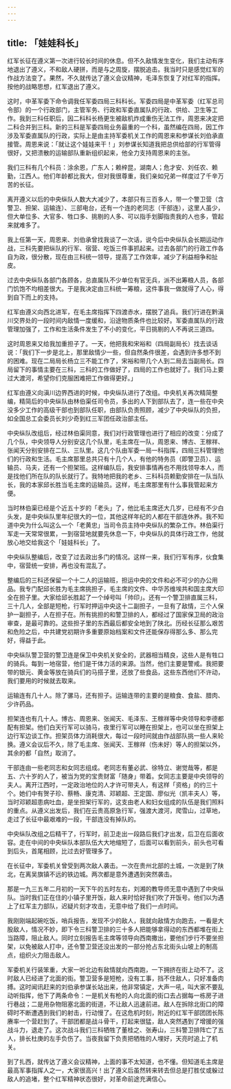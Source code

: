 ```yaml
---
---
---
```

title: 「娃娃科长」
---




红军长征在遵义第一次进行较长时间的休息。但不久敌情发生变化，我们主动有序地退出了遵义，不和敌人硬拼，而是与之周旋，摆脱追击。我当时只是感觉红军的作战方法变了。果然，不久就传达了遵义会议精神，毛泽东恢复了对红军的指挥。按他的战略思想，红军退出了遵义。

这时，中革军委下命令调我任军委四局三科科长。军委四局是中革军委（红军总司令部）的一个行政部门，主管军务、行政和军委直属队的行政、供给、卫生等工作。我到三科任职后，因二科科长杨更生被敌机炸成重伤无法工作，周恩来决定把二科合并到三科。新的三科是军委四局业务最重的一个科，虽然编在四局，因工作涉及军委直属队的行政，实际上是由主持军委机关工作的周恩来和参谋长刘伯承直接管。周恩来说：「就让这个娃娃来干！」刘参谋长知道我把总供给部的行军管得很好，又把溃散的运输部队重新组织起来，他全力支持周恩来的主张。

我们三科有几个科员：涂余恩，广东人；赖梓昆，湖南人；危才安、刘任农、赖勤，江西人。他们年龄都比我大，但对我很尊重，我们亲如兄弟一样度过了千辛万苦的长征。

离开遵义以后的中央纵队人数大大减少了，本部只有三百多人，带一个警卫营（含警卫、担架、运输连）、三部电台，还有一个连的老同志（干部连），这里人虽少，但大单位多、大官多、牲口多、挑剔的人多、可以指手划脚指责我的人也多，管起来就难多了。

我上任第一天，周恩来、刘伯承曾找我谈了一次话，说今后中央纵队会长期运动作战，三科先要把纵队的行军、宿营、吃饭三件事抓起来。过去各部门的行政工作各自为政，很分散，现在由三科统一领导，提高了工作效率，减少了利益相争和扯皮。

过去中央纵队各部门各顾各，总直属队不少单位有官无兵，派不出筹粮人员，各部门饥饱不均相差很大。于是我决定由三科统一筹粮，这件事我一做就得了人心，得到自下而上的支持。

红军由遵义向西北进军，在毛主席指挥下四渡赤水，摆脱了追兵。我们行进在黔滇川交界处的一段时间内敌情一度缓和，沿途物质条件也比较好。军委直属队的行政管理加强了，工作和生活条件发生了不小的变化，平日挑剔的人不再说三道四。

这时周恩来又给我加重担子了。一天，他把我和宋裕和（四局副局长）找去谈话说：「我们下一步是北上，那里敌情少一些，但自然条件很差，会遇到许多想不到的困难。现在二局局长杨立三不能工作了，宋裕和带几个人到二局去当副局长。四局留下的事情主要在三科，三科的工作做好了，四局的工作也就好了。我们马上要过大渡河，希望你们克服困难把工作做得更好。」

红军由遵义向滇川边界西进的时候，中央纵队进行了改组。中央机关再次精简整编，精简后的中央纵队由林伯渠任司令员，多出的人下到部队去了，连一些在中央没多少工作的高级干部也到部队任职，由部队负责照顾，减少了中央纵队的负担，如全国总工会委员长刘少奇到红三军团任政治部主任。

中央纵队改组后，经过林伯渠同意，我们对行政管理也进行了相应的改变：分成了几个队，中央领导人分别安这几个队里，毛主席在一队，周恩来、博古、王稼祥、张闻天分别安排在二队、三队里。这几个队由军委一局一科指挥，四局三科管理他们的行政和生活。毛主席那里总共只有十几个人，有他的特务员（即警卫员）、运输员、马夫，还有一个担架班。这样编队后，我安排事情再也不用找领导本人，而是找他们所在队的队长就行了。我特地把我的老乡、三科科员赖勤安排在一队当队长，我的本家邱长胜当毛主席的运输员。这样，毛主席那里有什么事我管起来方便。

当时林伯渠已经是个近五十岁的「老头」了，他比毛主席还大几岁，已经有不少白头发，是中央纵队里年纪很大的一位，其他这样年纪的人都在干部连休养。我不知道中央为什么叫这么一个「老黄忠」当司令员主持中央纵队的繁杂工作。林伯渠行军走一天常常很累，一到宿营地就要先休息一下，中央纵队的具体行政工作，他就放心地交给我这个「娃娃科长」了。

中央纵队整编后，改变了过去政出多门的情况。这样一来，我们行军有序，伙食集中，宿营统一安排，再也没有混乱了。

整编后的三科还保留一个十二人的运输班，担运中央的文件和必不可少的办公用品。我专门配邱长胜为毛主席挑担子，毛主席的文件、中华苏维埃共和国主席大印全在担子里。大家给邱长胜起了一个绰号叫「帅印」。还有一个警卫排直属三科，三十几人，全部是短枪，行军时押运中央这十二副担子，一旦有了敌情，三个人保护一副担子，人在担子在。所有挑担的和警卫排的人，都经过了国家保卫局的政治审查，是最可靠的。这些担子里的东西最后都安全地到了陕北。历经长征那么艰苦和危险之后，中共建党初期许多重要原始档案和文件还能保存得那么多、那么完好，得益于此。

中央纵队警卫营的警卫连是保卫中央机关安全的，武器相当精良，这些人是有牲口的骑兵。每到一地宿营，他们是干体力活的来源。当然，他们主要是警戒。我把要带的银元、黄金等放在骑兵们的马搭子里，还放了些食品，这些东西他们不许动，我们要用的时候就去取来。

运输连有几十人。除了骡马，还有担子。运输连带的主要的是粮食、食盐、腊肉、少许药品。

担架连也有几十人。博古、周恩来、张闻天、毛泽东、王稼祥等中央领导和李德都配有担架。他们白天行军可以骑马，夜里行军可以睡在担架上，也可以坐在担架上边行军边谈工作。担架员体力消耗很大，每过一段时间就由作战部队挑一些人来轮换。遵义会议后不久，除了毛主席、张闻天、王稼祥（伤未好）等人的担架以外，其余的都「自然」取消了。

干部连由一些老同志和女同志组成。老同志有董必武、徐特立、谢觉哉等，都是五、六十岁的人了，被当为党的宝贵财富「随身」带着。女同志主要是中央领导的夫人。离开江西时，一定政治地位的人才许可带夫人，有这样「资格」的约三十个。她们中有贺子珍、蔡畅、康克清、邓颖超、王定国、廖似光（凯丰夫人）等，当时邓颖超患病吐血，是坐担架行军的，这支由老人和妇女组成的队伍是我们照料的重点。从遵义出发后，我们在云贵高原急行军，强渡大渡河，爬雪山，过草地，走过了长征中最艰难的一段，干部连没有掉队的。

中央纵队改组之后精干了，行军时，前卫走出一段路后我们才出发，后卫在后面收容。走在中间的中央纵队本部队伍大大地缩短了，后面可以看到前头，前头也可看到后头，首尾相顾，比过去好管理多了。

在长征中，军委机关曾受到两次敌人袭击。一次在贵州北部的土城，一次是到了陕北，在离吴旗镇不远的铁边城。两次都是意外遭遇到突然袭击。

那是一九三五年二月初的一天下午的五时左右，刘湘的教导师无意中遇到了中央纵队。当时我们正在住的小镇子里开饭，敌人来时恰好我们吹了开饭号。他们以为遇上了红军主力部队，迟疑片刻才攻击，无意中给了我们一点时间。

我刚刚端起碗吃饭，哨兵报告，发现不少的敌人，我就向敌情方向跑去，一看是大股敌人，情况不妙，即下令三科警卫排的三十多人把能够拿得动的东西都堆在街上当路障，阻止敌人。同时立刻报告毛主席等领导向西南撒出，要他们步行不要坐担架，以免被敌人打中，还令警卫营还没出发的一部分抢占东北街头山坡上的制高点，组织火力阻击敌人。

军委机关行装笨重，大家一听北边有敌情就向西南跑，一下拥挤在街上动不了。这时敌人已经进了北面的街。警卫营多是短枪，没有工事，挡不住敌人，只好准备肉搏。这时闻讯赶来的刘伯承参谋长站出来，他非常镇定，大声一吼，叫大家不要乱动听指挥，他下了两条命令：一是机关有枪的人向北面的街口去占据每一栋房子进行巷战；二是用杂物阻塞北面的街道，不让敌人迅速前进。敌人在拆除北街口的障碍时不断遭遇到我们的射击，行动慢了。在这危机时刻，附近的红军干部团团长陈赓率一个营赶到了。干部团都是战斗骨干，打起来很猛，敌人突然遇到了增援的强战斗力，退走了。这次战斗我们三科牺牲了董桂之、张寿山，三科警卫排阵亡了五人，排长杜庚的左手负伤了。当夜我留下负责把牺牲的人埋好，天亮时追上了机关。

到了扎西，就传达了遵义会议精神，上面的事不太知道，也不懂。但知道毛主席是最高军事指挥人之一，大家很高兴！出了遵义后虽然转来转去但总是打胜仗或躲过敌人的追堵，整个红军精神状态很好，对革命前途充满信心。